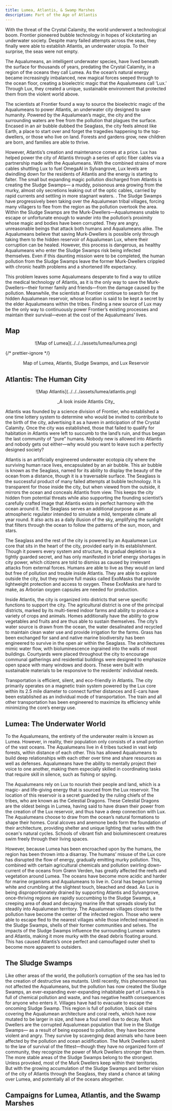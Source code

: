 ```yaml
---
title: Lumea, Atlantis, & Swamp Marshes
description: Part of the Age of Atlantis
---
```



With the threat of the Crystal Calamity, the world underwent a technological boom. Frontier pioneered bubble technology in hopes of kickstarting an underwater society. Despite many failed attempts across the seas, they finally were able to establish Atlantis, an underwater utopia. To their surprise, the seas were not empty.

The Aqualumeans, an intelligent underwater species, have lived beneath the surface for thousands of years, predating the Crystal Calamity, in a region of the oceans they call Lumea. As the ocean’s natural energy became increasingly imbalanced, new magical forces seeped through to the ocean floor, creating a bioelectric magic that the Aqualumeans call ‘Lux.’ Through Lux, they created a unique, sustainable environment that protected them from the violent world above.

The scientists at Frontier found a way to source the bioelectric magic of the Aqualumeans to power Atlantis, an underwater city designed to save humanity. Powered by the Aqualumean’s magic, the city and the surrounding waters are free from the pollution that plagues the surface. Encased in an air bubble dubbed the Seaglass, the city feels almost like Earth, a place to start over and forget the tragedies happening to the top-dwellers, or those who live on land. Forests and gardens grow, new children are born, and families are able to thrive.

However, Atlantis’s creation and maintenance comes at a price. Lux has helped power the city of Atlantis through a series of optic fiber cables via a partnership made with the Aqualumeans. With the combined strains of more cables shuttling Lux to fuel OmegaAI in Sylvangrove, Lux levels are dwindling down for the residents of Atlantis and the energy is starting to falter. The small but expanding magic pollution discharged from Atlantis is creating the Sludge Swamps— a muddy, poisonous area growing from the murky, almost oily secretions leaking out of the optic cables, carried by rapid currents and settling in more stagnant waters. . The Sludge Swamps have progressively been taking over the Aqualumean tribal villages, forcing many villagers to flee from the region as the pollution overtook the area. Within the Sludge Swamps are the Murk-Dwellers—Aqualumeans unable to escape or unfortunate enough to wander into the pollution’s proximity whose magic and bodies have been corrupted. They are angry, unreasonable beings that attack both humans and Aqualumeans alike. The Aqualumeans believe that saving Murk-Dwellers is possible only through taking them to the hidden reservoir of Aqualumean Lux, where their corruption can be healed. However, this process is dangerous, as healthy Aqualumeans who enter the Sludge Swamps risk being infected themselves. Even if this daunting mission were to be completed, the human pollution from the Sludge Swamps leave the former Murk-Dwellers crippled with chronic health problems and a shortened life expectancy.

This problem leaves some Aqualumeans desperate to find a way to utilize the medical technology of Atlantis, as it is the only way to save the Murk-Dwellers—their former family and friends—from the damage caused by the pollution. Meanwhile, the scientists at Frontier continue to search for the hidden Aqualumean reservoir, whose location is said to be kept a secret by the elder Aqualumeans within the tribes. Finding a new source of Lux may be the only way to continuously power Frontier’s existing processes and maintain their survival—even at the cost of the Aqualumeans’ lives.

## Map

<p align="center">![Map of Lumea](../../../assets/lumea/lumea.png)</p>

{/* prettier-ignore */}
<p style="text-align: center;">Map of Lumea, Atlantis, Sludge Swamps, and Lux Reservoir</p>

## Atlantis: The Human City

<p align="center">![Map Atlantis](../../../assets/lumea/atlantis.png)</p>

<p style="text-align: center;">_A look inside Atlantis City_</p>

Atlantis was founded by a science division of Frontier, who established a one time lottery system to determine who would be invited to contribute to the birth of the city, advertising it as a haven in anticipation of the Crystal Calamity. Once the city was established, those that failed to qualify for habitation in Atlantis were left to succumb to the land’s ruin, and thus began the last community of “pure” humans. Nobody new is allowed into Atlantis and nobody gets out either—why would you want to leave such a perfectly designed society?

Atlantis is an artificially engineered underwater ecotopia city where the surviving human race lives, encapsulated by an air bubble. This air bubble is known as the Seaglass, named for its ability to display the beauty of the ocean from a distance, though it is a traversable surface. The Seaglass is the successful product of many failed attempts at bubble technology. It is transparent for those inside the city, but when viewed from the outside, it mirrors the ocean and conceals Atlantis from view. This keeps the city hidden from potential threats while also supporting the founding scientist’s carefully crafted image that Atlantis exists in perfect harmony with the ocean around it. The Seaglass serves an additional purpose as an atmospheric regulator intended to simulate a mild, temperate climate all year round. It also acts as a daily illusion of the sky, amplifying the sunlight that filters through the ocean to follow the patterns of the sun, moon, and stars.

The Seaglass and the rest of the city is powered by an Aqualumean Lux core that sits in the heart of the city, provided early in its establishment. Though it powers every system and structure, its gradual depletion is a tightly guarded secret, and has only manifested in brief energy shortages in city power, which citizens are told to dismiss as caused by irrelevant attacks from external forces. Humans are able to live as they would on land but free of pollution and trouble inside Atlantis. They are able to explore outside the city, but they require full masks called ExoMasks that provide lightweight protection and access to oxygen. These ExoMasks are hard to make, as Arborian oxygen capsules are needed for production.

Inside Atlantis, the city is organized into districts that serve specific functions to support the city. The agricultural district is one of the principal districts, marked by its multi-tiered indoor farms and ability to produce a variety of crops and animals. Homes additionally have the ability to grow vegetables and fruits and are thus able to sustain themselves. The city’s water source is drawn from the ocean, the water desalinated and recycled to maintain clean water use and provide irrigation for the farms. Grass has been exchanged for sand and native marine biodiversity has been engineered to survive in the open air within the Seaglass. The architectures mimic water flow, with bioluminescence ingrained into the walls of most buildings. Courtyards were placed throughout the city to encourage communal gatherings and residential buildings were designed to emphasize open space with many windows and doors. These were built with sustainable materials to be responsive to the residents’ individual needs.

Transportation is efficient, silent, and eco-friendly in Atlantis. The city primarily operates on a magnetic train system powered by the Lux core within its 2.5 mile diameter to connect further distances and E-cars have been established as an individual mode of transportation. The train and all other transportation has been engineered to maximize its efficiency while minimizing the core’s energy use.

## Lumea: The Underwater World

To the Aqualumeans, the entirety of the underwater realm is known as Lumea. However, in reality, their population only consists of a small portion of the vast oceans. The Aqualumeans live in 4 tribes tucked in vast kelp forests, within distance of each other. This has allowed Aqualumeans to build deep relationships with each other over time and share resources as well as defenses. Aqualumeans have the ability to mentally project their voice to one another, making them especially skilled in coordinating tasks that require skill in silence, such as fishing or spying.

The Aqualumeans rely on Lux to nourish their people and land, which is a magic- and life-giving energy that is sourced from the Lux reservoir. The location of this reservoir is a secret guarded by the ruling chiefs of the tribes, who are known as the Celestial Dragons. These Celestial Dragons are the oldest beings in Lumea, having said to have drawn their power from the creation of the Lux reservoir, and thus have a deep connection with Lux. The Aqualumeans choose to draw from the ocean’s natural formations to shape their homes. Coral alcoves and anemone beds form the foundation of their architecture, providing shelter and unique lighting that varies with the ocean's natural cycles. Schools of vibrant fish and bioluminescent creatures swim freely through their living spaces.

However, because Lumea has been encroached upon by the humans, the region has been thrown into a disarray. The humans’ misuse of the Lux core has disrupted the flow of energy, gradually emitting murky pollution. This, combined with certain agricultural chemicals and pollution swirling down-current of the oceans from Grønn Verden, has greatly affected the reefs and vegetation around Lumea. The oceans have become more acidic and harder for marine organisms and Aqualumeans to live in. Coral has begun turning white and crumbling at the slightest touch, bleached and dead. As Lux is being disproportionately drained by supporting Atlantis and Sylvangrove, once-thriving regions are rapidly succumbing to the Sludge Swamps, a creeping area of dead and decaying marine life that spreads slowly but steadily into Aqualumean territory. The Aqualumean villages closest to the pollution have become the center of the infected region. Those who were able to escape fled to the nearest villages while those infected remained in the Sludge Swamps, shells of their former communities and selves. The impacts of the Sludge Swamps influence the surrounding Lumean waters and Atlantis, making it more murky with the dead debris floating around. This has caused Atlantis’s once perfect and camouflaged outer shell to become more apparent to outsiders.

## The Sludge Swamps

Like other areas of the world, the pollution’s corruption of the sea has led to the creation of destructive sea mutants. Until recently, this phenomenon has not affected the Aqualumeans, but the pollution has now created the Sludge Swamps, an ever-expanding ever-expanding inhabitable part of Lumea.It is full of chemical pollution and waste, and has negative health consequences for anyone who enters it. Villages have had to evacuate to escape the oncoming Sludge Swamp. This region is full of pollution, black oil stains covering the Aqualumean architecture and coral reefs, which have now mutated to be larger in size, and have a foul smell due to decay. Murk Dwellers are the corrupted Aqualumean population that live in the Sludge Swamps— as a result of being exposed to pollution, they have become violent and angry. They survive by scavenging dead animals who have been affected by the pollution and ocean acidification. The Murk Dwellers submit to the law of survival of the fittest—though they have no organized form of community, they recognize the power of Murk Dwellers stronger than them. The more stable areas of the Sludge Swamps belong to the strongest. Unless provoked, most of the Murk Dwellers keep within their territories. But with the growing accumulation of the Sludge Swamps and better vision of the city of Atlantis through the Seaglass, they stand a chance at taking over Lumea, and potentially all of the oceans altogether.

## Campaigns for Lumea, Atlantis, and the Swamp Marshes

<CardGrid>
    <LinkCard
        title="Save an Aqualumean child who has become a Murk Dweller"
        href="/docs/campaigns/save-aqualumean-child"
        description="One of the corrupted Aqualumeans who has been exposed to the pollution of the Sludge Swamps."
    />
    <LinkCard
        title="Save Astralyss, the kidnapped Celestial Dragon"
        href="/docs/campaigns/save-astralyss"
        description="A Celestial Dragon named Astralyss has been kidnapped by the evil scientists and hidden deep within their laboratory."
    />
    <LinkCard
        title="Scientists Divided in Atlantis"
        href="/docs/campaigns/scientists-divided-in-atlantis"
        description="Two groups of scientists within Atlantis who are developing different solutions for pollution."
    />
</CardGrid>
